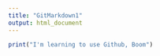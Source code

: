 ```yaml
---
title: "GitMarkdown1"
output: html_document
---
```


```r
print("I'm learning to use Github, Boom")
```

